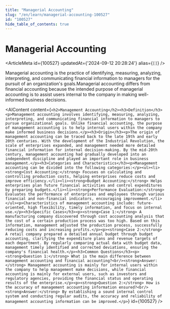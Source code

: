 ```yaml
---
title: "Managerial Accounting"
slug: "/en/learn/managerial-accounting-100527"
id: "100527"
hide_table_of_contents: true
---
```



# Managerial Accounting

<ArticleMeta id={100527} updatedAt={'2024-09-12 20:28:24'} alias={`[]`} />
<div className='border-solid border-b border-t-0 my-4 border-[var(--ifm-color-gray-300)]' />

Managerial accounting is the practice of identifying, measuring, analyzing, interpreting, and communicating financial information to managers for the pursuit of an organization's goals.Managerial accounting differs from financial accounting because the intended purpose of managerial accounting is to assist users internal to the company in making well-informed business decisions.

<AIContent content={`<h2>Management Accounting</h2><h3>Definition</h3><p>Management accounting involves identifying, measuring, analyzing, interpreting, and communicating financial information to managers to pursue organizational goals. Unlike financial accounting, the purpose of management accounting is to help internal users within the company make informed business decisions.</p><h3>Origin</h3><p>The origin of management accounting can be traced back to the late 19th and early 20th centuries. With the development of the Industrial Revolution, the scale of enterprises expanded, and management needed more detailed financial information for internal decision-making. By the mid-20th century, management accounting had gradually developed into an independent discipline and played an important role in business management.</p><h3>Categories and Characteristics</h3><p>Management accounting can be divided into the following categories:</p><ul><li><strong>Cost Accounting:</strong> Focuses on calculating and controlling production costs, helping enterprises reduce costs and improve efficiency.</li><li><strong>Budget Accounting:</strong> Helps enterprises plan future financial activities and control expenditures by preparing budgets.</li><li><strong>Performance Evaluation:</strong> Evaluates the performance of enterprises and employees through various financial and non-financial indicators, encouraging improvement.</li></ul><p>Characteristics of management accounting include: future-oriented, high flexibility, timely information, and focus on internal use.</p><h3>Specific Cases</h3><p><strong>Case 1:</strong> A manufacturing company discovered through cost accounting analysis that the cost of a certain production process was too high. Based on this information, management adjusted the production process, successfully reducing costs and increasing profits.</p><p><strong>Case 2:</strong> A retail company prepared a detailed annual budget through budget accounting, clarifying the expenditure plans and revenue targets of each department. By regularly comparing actual data with budget data, management timely identified and corrected deviations, ensuring the company's financial health.</p><h3>Common Questions</h3><p><strong>Question 1:</strong> What is the main difference between management accounting and financial accounting?<br/><strong>Answer:</strong> Management accounting is mainly for internal users within the company to help management make decisions, while financial accounting is mainly for external users, such as investors and regulatory agencies, providing the financial status and operating results of the enterprise.</p><p><strong>Question 2:</strong> How is the accuracy of management accounting information ensured?<br/><strong>Answer:</strong> By establishing a sound internal control system and conducting regular audits, the accuracy and reliability of management accounting information can be improved.</p>`} id={100527} />
